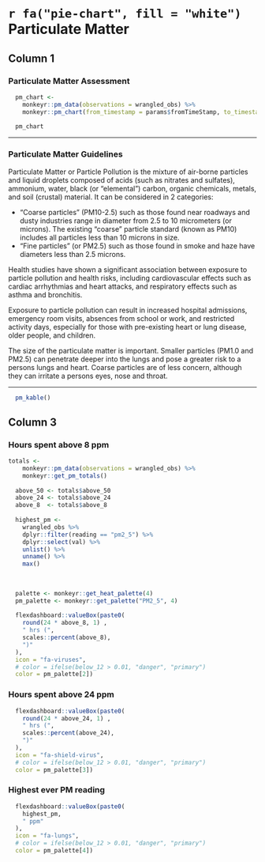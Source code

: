 # `r fa("pie-chart", fill = "white")`  Particulate Matter

## Column 1

### Particulate Matter Assessment

```r
  pm_chart <- 
    monkeyr::pm_data(observations = wrangled_obs) %>%
    monkeyr::pm_chart(from_timestamp = params$fromTimeStamp, to_timestamp = params$toTimeStamp)
  
  pm_chart
```

----------

### Particulate Matter Guidelines

Particulate Matter or Particle Pollution is the mixture of air-borne particles and liquid droplets composed of acids (such as nitrates and sulfates), ammonium, water, black (or "elemental") carbon, organic chemicals, metals, and soil (crustal) material. It can be considered in 2 categories:

* "Coarse particles" (PM10-2.5) such as those found near roadways and dusty industries range in diameter from 2.5 to 10 micrometers (or microns). The existing "coarse" particle standard (known as PM10) includes all particles less than 10 microns in size.
* "Fine particles" (or PM2.5) such as those found in smoke and haze have diameters less than 2.5 microns.

Health studies have shown a significant association between exposure to particle pollution and health risks, including cardiovascular effects such as cardiac arrhythmias and heart attacks, and respiratory effects such as asthma and bronchitis.

Exposure to particle pollution can result in increased hospital admissions, emergency room visits, absences from school or work, and restricted activity days, especially for those with pre-existing heart or lung disease, older people, and children.

The size of the particulate matter is important. Smaller particles (PM1.0 and PM2.5) can penetrate deeper into the lungs and pose a greater risk to a persons lungs and heart. Coarse particles are of less concern, although they can irritate a persons eyes, nose and throat.

----------

```r
  pm_kable()
```


## Column 3

### Hours spent above 8 ppm

```r
totals <-
    monkeyr::pm_data(observations = wrangled_obs) %>%
    monkeyr::get_pm_totals()
  
  above_50 <- totals$above_50
  above_24 <- totals$above_24
  above_8  <- totals$above_8
  
  highest_pm <- 
    wrangled_obs %>%
    dplyr::filter(reading == "pm2_5") %>%
    dplyr::select(val) %>%
    unlist() %>%
    unname() %>%
    max()
    
    
  
  palette <- monkeyr::get_heat_palette(4)
  pm_palette <- monkeyr::get_palette("PM2_5", 4)
  
  flexdashboard::valueBox(paste0(
    round(24 * above_8, 1) ,
    " hrs (",
    scales::percent(above_8),
    ")"
  ),
  icon = "fa-viruses",
  # color = ifelse(below_12 > 0.01, "danger", "primary")
  color = pm_palette[2])

```

### Hours spent above 24 ppm

```r
  flexdashboard::valueBox(paste0(
    round(24 * above_24, 1) ,
    " hrs (",
    scales::percent(above_24),
    ")"
  ),
  icon = "fa-shield-virus",
  # color = ifelse(below_12 > 0.01, "danger", "primary")
  color = pm_palette[3])
```

### Highest ever PM reading

```r
  flexdashboard::valueBox(paste0(
    highest_pm,
    " ppm"
  ),
  icon = "fa-lungs",
  # color = ifelse(below_12 > 0.01, "danger", "primary")
  color = pm_palette[4])
```

